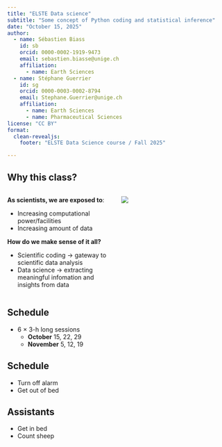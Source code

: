 ```yaml
---
title: "ELSTE Data science"
subtitle: "Some concept of Python coding and statistical inference"
date: "October 15, 2025"
author:
  - name: Sébastien Biass
    id: sb
    orcid: 0000-0002-1919-9473
    email: sebastien.biasse@unige.ch
    affiliation: 
      - name: Earth Sciences
  - name: Stéphane Guerrier
    id: sg
    orcid: 0000-0003-0002-8794
    email: Stephane.Guerrier@unige.ch
    affiliation: 
      - name: Earth Sciences
      - name: Pharmaceutical Sciences
license: "CC BY"
format: 
  clean-revealjs:
    footer: "ELSTE Data Science course / Fall 2025"

---
```


## Why this class?

:::: {.columns}

::: {.column width="50%"}
**As scientists, we are exposed to**:

- Increasing computational power/facilities
- Increasing amount of data

::: {.fragment}
**How do we make sense of it all?**

- [Scientific coding]{.hlght} → gateway to scientific data analysis
- [Data science]{.hlght} → extracting meaningful infomation and insights from data
:::

:::

::: {.column width="50%"}

![](img/diw.jpeg)

:::

::::




## Schedule

- 6 $\times$ 3-h long sessions
  - **October** 15, 22, 29
  - **November** 5, 12, 19

## Schedule

- Turn off alarm
- Get out of bed

## Assistants

- Get in bed
- Count sheep